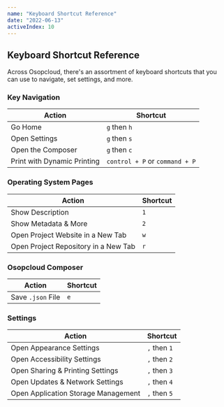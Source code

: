 ```yaml
---
name: "Keyboard Shortcut Reference"
date: "2022-06-13"
activeIndex: 10
---
```


## Keyboard Shortcut Reference

Across Osopcloud, there's an assortment of keyboard shortcuts that you can use to navigate, set settings, and more.

### Key Navigation

| Action                      | Shortcut                       |
| --------------------------- | ------------------------------ |
| Go Home                     | `g` then `h`                   |
| Open Settings               | `g` then `s`                   |
| Open the Composer           | `g` then `c`                   |
| Print with Dynamic Printing | `control + P` or `command + P` |

### Operating System Pages

| Action                               | Shortcut |
| ------------------------------------ | -------- |
| Show Description                     | `1`      |
| Show Metadata & More                 | `2`      |
| Open Project Website in a New Tab    | `w`      |
| Open Project Repository in a New Tab | `r`      |

### Osopcloud Composer

| Action            | Shortcut |
| ----------------- | -------- |
| Save `.json` File | `e`      |

### Settings

| Action                              | Shortcut     |
| ----------------------------------- | ------------ |
| Open Appearance Settings            | `,` then `1` |
| Open Accessibility Settings         | `,` then `2` |
| Open Sharing & Printing Settings    | `,` then `3` |
| Open Updates & Network Settings     | `,` then `4` |
| Open Application Storage Management | `,` then `5` |
